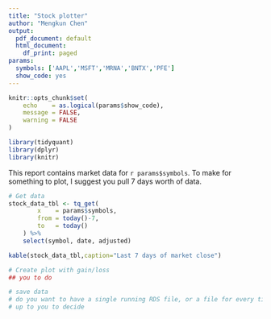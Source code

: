 ```yaml
---
title: "Stock plotter"
author: "Mengkun Chen"
output:
  pdf_document: default
  html_document:
    df_print: paged
params:
  symbols: ['AAPL','MSFT','MRNA','BNTX','PFE']
  show_code: yes
---
```


```r
knitr::opts_chunk$set(
    echo    = as.logical(params$show_code),
    message = FALSE, 
    warning = FALSE
)
```

```r
library(tidyquant)
library(dplyr)
library(knitr)
```

This report contains market data for `r params$symbols`.  To make for something to plot, I suggest you pull 7 days worth of data.

```r
# Get data
stock_data_tbl <- tq_get(
        x    = params$symbols,
        from = today()-7, 
        to   = today()
    ) %>%
    select(symbol, date, adjusted)

kable(stock_data_tbl,caption="Last 7 days of market close")
```

```r
# Create plot with gain/loss
## you to do
```

```r
# save data 
# do you want to have a single running RDS file, or a file for every time this runs
# up to you to decide
```
